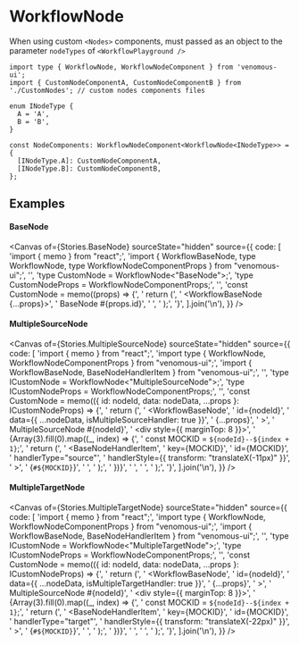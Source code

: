 
<Meta of={Stories} />

# WorkflowNode

When using custom `<Nodes>` components, must passed as an object to the parameter `nodeTypes` of `<WorkflowPlayground />`

```tsx
import type { WorkflowNode, WorkflowNodeComponent } from 'venomous-ui';
import { CustomNodeComponentA, CustomNodeComponentB } from './CustomNodes'; // custom nodes components files

enum INodeType {
  A = 'A',
  B = 'B',
}

const NodeComponents: WorkflowNodeComponent<WorkflowNode<INodeType>> = {
  [INodeType.A]: CustomNodeComponentA,
  [INodeType.B]: CustomNodeComponentB,
};
```

## Examples

#### BaseNode

<Canvas
  of={Stories.BaseNode}
  sourceState="hidden"
  source={{
    code: [
      'import { memo } from "react";',
      'import { WorkflowBaseNode, type WorkflowNode, type WorkflowNodeComponentProps } from "venomous-ui";',
      '',
      'type CustomNode = WorkflowNode<"BaseNode">;',
      'type CustomNodeProps = WorkflowNodeComponentProps<CustomNode>;',
      '',
      'const CustomNode = memo<CustomNodeProps>((props) => {',
      '  return (',
      '    <WorkflowBaseNode {...props}>',
      '      BaseNode #{props.id}',
      '    </WorkflowBaseNode>',
      '  );',
      '}',
    ].join('\n'),
  }}
/>

#### MultipleSourceNode

<Canvas
  of={Stories.MultipleSourceNode}
  sourceState="hidden"
  source={{
    code: [
      'import { memo } from "react";',
      'import type { WorkflowNode, WorkflowNodeComponentProps } from "venomous-ui";',
      'import { WorkflowBaseNode, BaseNodeHandlerItem } from "venomous-ui";',
      '',
      'type ICustomNode = WorkflowNode<"MultipleSourceNode">;',
      'type ICustomNodeProps = WorkflowNodeComponentProps<ICustomNode>;',
      '',
      'const CustomNode = memo(({ id: nodeId, data: nodeData, ...props }: ICustomNodeProps) => {',
      '  return (',
      '    <WorkflowBaseNode',
      '      id={nodeId}',
      '      data={{ ...nodeData, isMultipleSourceHandler: true }}',
      '      {...props}',
      '    >',
      '      MultipleSourceNode #{nodeId}',
      '      <div style={{ marginTop: 8 }}>',
      '        {Array(3).fill(0).map((_, index) => {',
      '          const MOCKID = `${nodeId}--${index + 1}`;',
      '          return (',
      '            <BaseNodeHandlerItem',
      '              key={MOCKID}',
      '              id={MOCKID}',
      '              handlerType="source"',
      '              handlerStyle={{ transform: "translateX(-11px)" }}',
      '            >',
      '              {`#${MOCKID}`}',
      '            </BaseNodeHandlerItem>',
      '          );',
      '         })}',
      '      </div>',
      '    </WorkflowBaseNode>',
      '  );',
      '}',
    ].join('\n'),
  }}
/>

#### MultipleTargetNode

<Canvas
  of={Stories.MultipleTargetNode}
  sourceState="hidden"
  source={{
    code: [
      'import { memo } from "react";',
      'import type { WorkflowNode, WorkflowNodeComponentProps } from "venomous-ui";',
      'import { WorkflowBaseNode, BaseNodeHandlerItem } from "venomous-ui";',
      '',
      'type ICustomNode = WorkflowNode<"MultipleTargetNode">;',
      'type ICustomNodeProps = WorkflowNodeComponentProps<ICustomNode>;',
      '',
      'const CustomNode = memo(({ id: nodeId, data: nodeData, ...props }: ICustomNodeProps) => {',
      '  return (',
      '    <WorkflowBaseNode',
      '      id={nodeId}',
      '      data={{ ...nodeData, isMultipleTargetHandler: true }}',
      '      {...props}',
      '    >',
      '      MultipleSourceNode #{nodeId}',
      '      <div style={{ marginTop: 8 }}>',
      '        {Array(3).fill(0).map((_, index) => {',
      '          const MOCKID = `${nodeId}--${index + 1}`;',
      '          return (',
      '            <BaseNodeHandlerItem',
      '              key={MOCKID}',
      '              id={MOCKID}',
      '              handlerType="target"',
      '              handlerStyle={{ transform: "translateX(-22px)" }}',
      '            >',
      '              {`#${MOCKID}`}',
      '            </BaseNodeHandlerItem>',
      '          );',
      '         })}',
      '      </div>',
      '    </WorkflowBaseNode>',
      '  );',
      '}',
    ].join('\n'),
  }}
/>
